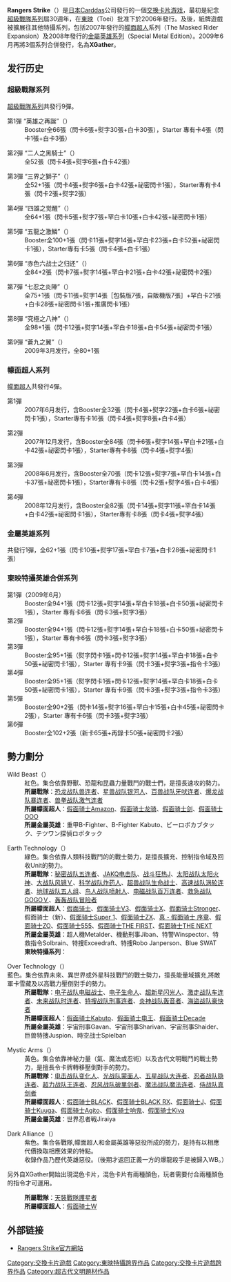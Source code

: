 {{noteTA
|1=zh-cn:假面骑士; zh-tw:假面騎士; zh-hk:幪面超人;
}}
'''Rangers Strike'''（{{lang|ja|レンジャーズストライク}}）是[[日本|日本]]Carddas公司發行的一個[[交换卡片游戏|交换卡片游戏]]，最初是紀念[[超級戰隊系列|超級戰隊系列]]屆30週年，在[[東映|東映]]（Toei）批准下於2006年發行。及後，紙牌遊戲被擴展往其他特攝系列，包括2007年發行的[[幪面超人|幪面超人]]系列（The Masked Rider Expansion）及2008年發行的[[金屬英雄系列|金屬英雄系列]]（Special Metal Edition）。2009年6月再將3個系列合併發行，名為'''XGather'''。

== 发行历史 ==
=== 超級戰隊系列 ===
[[超級戰隊系列|超級戰隊系列]]共發行9彈。

;第1彈 “英雄之再誕”（{{lang|ja|英雄の再誕}}）
:Booster全66張（閃卡6張+熨字30張+白卡30張），Starter 專有卡4張（閃卡1張+白卡3張）

;第2彈 “二人之黑騎士”（{{lang|ja|二人の黒騎士}}）
:全52張（閃卡4張+熨字6張+白卡42張）

;第3彈 “三界之獅子”（{{lang|ja|三界の獅子}}）
:全52+1張（閃卡4張+熨字6張+白卡42張+祕密閃卡1張），Starter專有卡4張（閃卡2張+熨字2張）

;第4彈 “四雄之觉醒”（{{lang|ja|四雄の覚醒}}）
:全64+1張（閃卡5張+熨字7張+罕白卡10張+白卡42張+祕密閃卡1張）

;第5彈 “五龍之激鱗”（{{lang|ja|五龍の激鱗}}）
:Booster全100+1張（閃卡11張+熨字14張+罕白卡23張+白卡52張+祕密閃卡1張），Starter專有卡5張（閃卡4張+白卡1張）

;第6彈 “赤色六战士之归还”（{{lang|ja|赤き六戦士の帰還}}）
:全84+2張（閃卡7張+熨字14張+罕白卡21張+白卡42張+祕密閃卡2張）

;第7彈 “七忍之炎陣”（{{lang|ja|七忍の炎陣}}）
:全75+1張（閃卡11張+熨字14張［包裝版7張，自販機版7張］+罕白卡21張+白卡28張+祕密閃卡1張+推廣閃卡1張）

;第8彈 “究極之八神”（{{lang|ja|究極の八神}}）
:全98+1張（閃卡12張+熨字14張+罕白卡18張+白卡54張+祕密閃卡1張）

;第9彈 “蒼九之翼”（{{lang|ja|蒼九の翼}}）
:2009年3月发行，全80+1張

=== 幪面超人系列 ===
[[幪面超人|幪面超人]]共發行4彈。

;第1彈
:2007年6月发行，含Booster全32張（閃卡4張+熨字22張+白卡6張+祕密閃卡1張），Starter專有卡16張（閃卡4張+熨字8張+白卡4張）

;第2彈
:2007年12月发行，含Booster全84張（閃卡6張+熨字14張+罕白卡21張+白卡42張+祕密閃卡1張），Starter專有卡8張（閃卡4張+熨字4張）

;第3彈
:2008年6月发行，含Booster全70張（閃卡12張+熨字7張+罕白卡14張+白卡37張+祕密閃卡1張），Starter專有卡8張（閃卡2張+熨字4張+白卡4張）

;第4彈
:2008年12月发行，含Booster全82張（閃卡14張+熨字11張+罕白卡14張+白卡42張+祕密閃卡1張），Starter專有卡8張（閃卡4張+熨字4張）

=== 金屬英雄系列 ===
共發行1彈，全62+1張（閃卡10張+熨字17張+罕白卡7張+白卡28張+祕密閃卡1張）

=== 東映特攝英雄合併系列 ===
;第1彈（2009年6月）
:Booster全94+1張（閃卡12張+熨字14張+罕白卡18張+白卡50張+祕密閃卡1張），Starter 專有卡6張（閃卡3張+熨字3張）
;第2彈
:Booster全94+1張（閃卡12張+熨字14張+罕白卡18張+白卡50張+祕密閃卡1張），Starter 專有卡6張（閃卡3張+熨字3張）
;第3彈
:Booster全95+1張（熨字閃卡1張+閃卡12張+熨字14張+罕白卡18張+白卡50張+祕密閃卡1張），Starter 專有卡9張（閃卡3張+熨字3張+指令卡3張）
;第4彈
:Booster全95+1張（熨字閃卡1張+閃卡12張+熨字14張+罕白卡18張+白卡50張+祕密閃卡1張），Starter 專有卡9張（閃卡3張+熨字3張+指令卡3張）
;第5彈
:Booster全90+2張（閃卡14張+熨字16張+罕白卡15張+白卡45張+祕密閃卡2張），Starter 專有卡6張（閃卡3張+熨字3張）
;第6彈
:Booster全102+2張（新卡65張+再錄卡50張+祕密閃卡2張）

== 勢力劃分 ==
;Wild Beast（{{lang|ja|ワイルドビースト}}）
:紅色。集合依靠野獸、恐龍和昆蟲力量戰鬥的戰士們，是擅長速攻的勢力。
:'''所屬戰隊'''：[[恐龙战队兽连者|恐龙战队兽连者]]、[[星兽战队银河人|星兽战队银河人]]、[[百兽战队牙吠连者|百兽战队牙吠连者]]、[[爆龙战队暴连者|爆龙战队暴连者]]、[[兽拳战队激气连者|兽拳战队激气连者]]
:'''所屬幪面超人'''：[[假面骑士Amazon|假面骑士Amazon]]、[[假面骑士龙骑|假面骑士龙骑]]、[[假面骑士剑|假面骑士剑]]、[[假面骑士OOO|假面骑士OOO]]
:'''所屬金屬英雄'''：重甲B-Fighter、B-Fighter Kabuto、ビーロボカブタック、テツワン探偵ロボタック

;Earth Technology（{{lang|ja|アーステクノロジ}}）
:綠色。集合依靠人類科技戰鬥的的戰士勢力，是擅長擴充、控制指令域及回收Unit的勢力。
:'''所屬戰隊'''：[[秘密战队五连者|秘密战队五连者]]、[[JAKQ电击队|JAKQ电击队]]、[[战斗狂热J|战斗狂热J]]、[[太阳战队太阳火神|太阳战队太阳火神]]、[[大战队风镜Ｖ|大战队风镜Ｖ]]、[[科学战队炸药人|科学战队炸药人]]、[[超兽战队生命战士|超兽战队生命战士]]、[[高速战队涡轮连者|高速战队涡轮连者]]、[[地球战队五人组|地球战队五人组]]、[[鸟人战队喷射人|鸟人战队喷射人]]、[[电磁战队百万连者|电磁战队百万连者]]、[[救急战队GOGOＶ|救急战队GOGOＶ]]、[[轰轰战队冒险者|轰轰战队冒险者]]
:'''所屬幪面超人'''：[[假面骑士|假面骑士]]、[[假面骑士V3|假面骑士V3]]、[[假面骑士X|假面骑士X]]、[[假面骑士Stronger|假面骑士Stronger]]、假面骑士（新）、[[假面骑士Super_1|假面骑士Super 1]]、[[假面骑士ZX|假面骑士ZX]]、[[真・假面骑士_序章|真・假面骑士 序章]]、[[假面骑士ZO|假面骑士ZO]]、[[假面骑士555|假面骑士555]]、[[假面骑士THE_FIRST|假面骑士THE FIRST]]、[[假面骑士THE_NEXT|假面骑士THE NEXT]]
:'''所屬金屬英雄'''：超人機Metalder、機動刑事Jiban、特警Winspector、特救指令Solbrain、特捜Exceedraft、特捜Robo Janperson、Blue SWAT
:'''東映特攝系列'''：{{lang|ja|燃えろ!!ロボコン}}

;Over Technology（{{lang|ja|オーバーテクノロジー}}）
;藍色。集合依靠未來、異世界或外星科技戰鬥的戰士勢力，擅長能量域擴充,將敵軍卡雪藏及以高戰力壓倒對手的勢力。
:'''所屬戰隊'''：[[电子战队电磁战士|电子战队电磁战士]]、[[电子生命人|电子生命人]]、[[超新星闪光人|超新星闪光人]]、[[激走战队车连者|激走战队车连者]]、[[未来战队时连者|未来战队时连者]]、[[特搜战队刑事连者|特搜战队刑事连者]]、[[炎神战队轰音者|炎神战队轰音者]]、[[海盜战队豪快者|海盜战队豪快者]]
:'''所屬幪面超人'''：[[假面骑士Kabuto|假面骑士Kabuto]]、[[假面骑士电王|假面骑士电王]]、[[假面骑士Decade|假面骑士Decade]]
:'''所屬金屬英雄'''：宇宙刑事Gavan、宇宙刑事Sharivan、宇宙刑事Shaider、巨兽特捜Juspion、時空战士Spielban

;Mystic Arms（{{lang|ja|ミステックアームズ}}）
:黃色。集合依靠神秘力量（氣、魔法或忍術）以及古代文明戰鬥的戰士勢力，是擅長令卡牌轉移壓倒對手的勢力。
:'''所屬戰隊'''：[[电击战队变化人|电击战队变化人]]、[[光战队蒙面人|光战队蒙面人]]、[[五星战队大连者|五星战队大连者]]、[[忍者战队隐连者|忍者战队隐连者]]、[[超力战队王连者|超力战队王连者]]、[[忍风战队破里剑者|忍风战队破里剑者]]、[[魔法战队魔法连者|魔法战队魔法连者]]、[[侍战队真剑者|侍战队真剑者]] 
:'''所屬幪面超人'''：[[假面骑士BLACK|假面骑士BLACK]]、[[假面骑士BLACK_RX|假面骑士BLACK RX]]、[[假面骑士J|假面骑士J]]、[[假面骑士Kuuga|假面骑士Kuuga]]、[[假面骑士Agito|假面骑士Agito]]、[[假面骑士响鬼|假面骑士响鬼]]、[[假面骑士Kiva|假面骑士Kiva]]
:'''所屬金屬英雄'''：世界忍者戦Jiraiya

;Dark Alliance（{{lang|ja|ダークアライアンス}}）
:紫色。集合各戰隊,幪面超人和金屬英雄等惡役所成的勢力，是持有以相應代價換取相應效果的特點。
:收錄作品乃歷代英雄惡役。（後期才返回正義一方的爆龍殺手是被歸入WB。）
另外自XGather開始出現混色卡片，混色卡片有兩種顏色，玩者需要付合兩種顏色的指令才可運用。
:'''所屬戰隊'''：[[天裝戰隊護星者|天裝戰隊護星者]]
:'''所屬幪面超人'''：[[假面骑士W|假面骑士W]]

== 外部链接 ==
* [http://www.carddas.com/rangers/ Rangers Strike官方網站]{{Wayback|url=http://www.carddas.com/rangers/ |date=20060503042406 }}

[[Category:交換卡片遊戲|Category:交換卡片遊戲]]
[[Category:東映特攝跨界作品|Category:東映特攝跨界作品]]
[[Category:交換卡片遊戲跨界作品|Category:交換卡片遊戲跨界作品]]
[[Category:超古代文明題材作品|Category:超古代文明題材作品]]